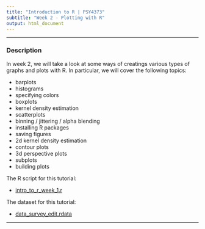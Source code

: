 ---
title: "Introduction to R | PSY4373"
subtitle: "Week 2 - Plotting with R"
output: html_document
---

---

### Description

In week 2, we will take a look at some ways of creatings various types of graphs and plots with R. In particular, we will cover the following topics:

- barplots
- histograms
- specifying colors
- boxplots
- kernel density estimation
- scatterplots
- binning / jittering / alpha blending
- installing R packages
- saving figures
- 2d kernel density estimation
- contour plots
- 3d perspective plots
- subplots
- building plots

The R script for this tutorial:

- [intro_to_r_week_1.r](https://www.dropbox.com/s/as2ik4wc3ab4wlf/intro_to_r_week_2.r?dl=1)

The dataset for this tutorial:

- [data_survey_edit.rdata](https://www.dropbox.com/s/as2ik4wc3ab4wlf/intro_to_r_week_2.r?dl=1)

---
